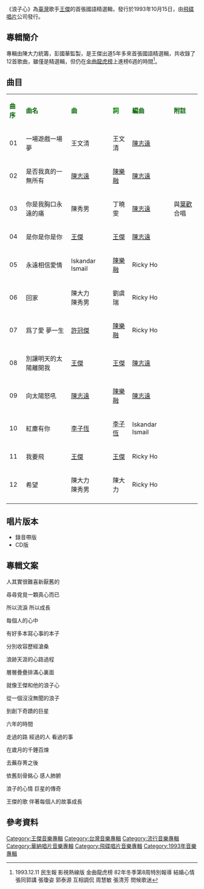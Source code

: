{{Infobox album <!-- See Wikipedia:WikiProject_Albums -->
| name       = 浪子心
| type       = [[精選輯|精選輯]]
| artist     = [[王傑_(歌手)|王傑]]
| cover      = Dave_wang_c.jpg
<!-- 未知參數 | background = orange -->
| released   = 1993年10月15日
| recorded   = 1993年
| genre      = [[國語流行音樂|國語流行音樂]]
| label      = [[飛碟唱片|飛碟唱片]]
| prev_title = [[路_(王傑專輯)|路]]
| prev_year  = 1993 <!-- 7月6日 -->
| next_title = [[只要說你愛我|只要說你愛我]]
| next_year  = 1994 <!-- 1月20日 -->
}}
《浪子心》為[[臺灣|臺灣]]歌手[[王傑_(歌手)|王傑]]的首張國語精選輯，發行於1993年10月15日，由[[飛碟唱片|飛碟唱片]]公司發行。

==專輯簡介==
專輯由陳大力統籌，彭國華監製，是王傑出道5年多來首張國語精選輯，共收錄了12首歌曲，雖僅是精選輯，但仍在[[金曲龍虎榜|金曲龍虎榜]]上進榜6週的時間<ref>1993.12.11 民生報 影視熱線版 金曲龍虎榜 82年冬季第8周特別報導 結婚心情 張同郭講 張瓊姿 郭泰源 互相調侃 周慧敏 張清芳 問候歌迷 </ref>。

==曲目==
{| class="wikitable"
|-
| <font color=darkgreen>'''曲序'''</font> || <font color=darkgreen>'''曲名'''</font> || <font 

color=darkgreen>'''曲'''</font> || <font color=green>'''詞'''</font> || <font color=darkgreen>'''編曲'''</font> || 

<font color=darkgreen>'''附註'''</font> 
|-
| 01 || 一場遊戲一場夢 || 王文清  ||王文清  ||  [[陳志遠|陳志遠]] || 
|-
| 02 || 是否我真的一無所有 || [[陳志遠|陳志遠]] || [[陳樂融|陳樂融]] ||  [[陳志遠|陳志遠]] ||
|-
| 03 || 你是我胸口永遠的痛 || 陳秀男 || 丁曉雯 || [[陳志遠|陳志遠]]  || 與[[葉歡|葉歡]]合唱
|-
| 04 || 是你是你是你 ||[[王傑_(歌手)|王傑]] || [[王傑_(歌手)|王傑]] ||  [[陳志遠|陳志遠]] ||
|-
| 05 || 永遠相信愛情 || Iskandar Ismail || [[陳樂融|陳樂融]] || Ricky Ho || 
|-
| 06 || 回家  || 陳大力<br>陳秀男 || 劉虞瑞 || Ricky Ho ||
|-
| 07 || 爲了愛 夢一生 || [[許冠傑|許冠傑]]|| [[陳樂融|陳樂融]] || Ricky Ho || 
|-
| 08 || 別讓明天的太陽離開我 || [[王傑_(歌手)|王傑]] || [[王傑_(歌手)|王傑]] ||  [[陳志遠|陳志遠]] || 
|-
| 09 || 向太陽怒吼 ||  [[陳志遠|陳志遠]] || [[陳樂融|陳樂融]] ||  [[陳志遠|陳志遠]] || 
|-
| 10 || 紅塵有你 || [[李子恆|李子恆]] || [[李子恆|李子恆]]   ||Iskandar Ismail || 
|-
| 11 || 我要飛 || [[王傑_(歌手)|王傑]]  || [[王傑_(歌手)|王傑]]   ||Ricky Ho || 
|-
| 12 || 希望 || 陳大力<br>陳秀男  ||  陳大力  ||Ricky Ho || 
|-
|}
== 唱片版本 ==
* 錄音帶版
* CD版
==專輯文案==

人其實很難喜新厭舊的

尋尋覓覓一顆真心而已

所以流淚 所以成長

每個人的心中

有好多本寫心事的本子

分別收容歷經滄桑

浪跡天涯的心路過程

層層疊疊排滿心裏面

就像王傑和他的浪子心

從一個沒沒無聞的浪子 

到創下奇蹟的巨星

六年的時間

走過的路 經過的人 看過的事

在歲月的千錘百煉 

去蕪存菁之後

依舊刻骨銘心 感人肺腑

浪子的心情 巨星的傳奇

王傑的歌 伴著每個人的故事成長

==參考資料==
{{reflist}}

{{王傑 (歌手)}}

[[Category:王傑音樂專輯|Category:王傑音樂專輯]]
[[Category:台灣音樂專輯|Category:台灣音樂專輯]]
[[Category:流行音樂專輯|Category:流行音樂專輯]]
[[Category:華納唱片音樂專輯|Category:華納唱片音樂專輯]]
[[Category:飛碟唱片音樂專輯|Category:飛碟唱片音樂專輯]]
[[Category:1993年音樂專輯|Category:1993年音樂專輯]]